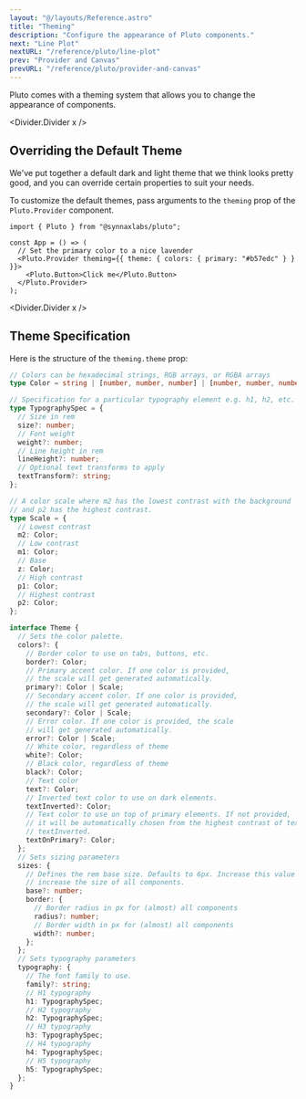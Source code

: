 ```yaml
---
layout: "@/layouts/Reference.astro"
title: "Theming"
description: "Configure the appearance of Pluto components."
next: "Line Plot"
nextURL: "/reference/pluto/line-plot"
prev: "Provider and Canvas"
prevURL: "/reference/pluto/provider-and-canvas"
---
```



Pluto comes with a theming system that allows you to change the appearance of
components.

<Divider.Divider x />

## Overriding the Default Theme

We've put together a default dark and light theme that we think looks pretty good, and
you can override certain properties to suit your needs.

To customize the default themes, pass arguments to the `theming` prop of the
`Pluto.Provider` component.

```tsx
import { Pluto } from "@synnaxlabs/pluto";

const App = () => (
  // Set the primary color to a nice lavender
  <Pluto.Provider theming={{ theme: { colors: { primary: "#b57edc" } } }}>
    <Pluto.Button>Click me</Pluto.Button>
  </Pluto.Provider>
);
```

<Divider.Divider x />

## Theme Specification

Here is the structure of the `theming.theme` prop:

```typescript
// Colors can be hexadecimal strings, RGB arrays, or RGBA arrays
type Color = string | [number, number, number] | [number, number, number, number];

// Specification for a particular typography element e.g. h1, h2, etc.
type TypographySpec = {
  // Size in rem
  size?: number;
  // Font weight
  weight?: number;
  // Line height in rem
  lineHeight?: number;
  // Optional text transforms to apply
  textTransform?: string;
};

// A color scale where m2 has the lowest contrast with the background
// and p2 has the highest contrast.
type Scale = {
  // Lowest contrast
  m2: Color;
  // Low contrast
  m1: Color;
  // Base
  z: Color;
  // High contrast
  p1: Color;
  // Highest contrast
  p2: Color;
};

interface Theme {
  // Sets the color palette.
  colors?: {
    // Border color to use on tabs, buttons, etc.
    border?: Color;
    // Primary accent color. If one color is provided,
    // the scale will get generated automatically.
    primary?: Color | Scale;
    // Secondary accent color. If one color is provided,
    // the scale will get generated automatically.
    secondary?: Color | Scale;
    // Error color. If one color is provided, the scale
    // will get generated automatically.
    error?: Color | Scale;
    // White color, regardless of theme
    white?: Color;
    // Black color, regardless of theme
    black?: Color;
    // Text color
    text?: Color;
    // Inverted text color to use on dark elements.
    textInverted?: Color;
    // Text color to use on top of primary elements. If not provided,
    // it will be automatically chosen from the highest contrast of text and
    // textInverted.
    textOnPrimary?: Color;
  };
  // Sets sizing parameters
  sizes: {
    // Defines the rem base size. Defaults to 6px. Increase this value to
    // increase the size of all components.
    base?: number;
    border: {
      // Border radius in px for (almost) all components
      radius?: number;
      // Border width in px for (almost) all components
      width?: number;
    };
  };
  // Sets typography parameters
  typography: {
    // The font family to use.
    family?: string;
    // H1 typography
    h1: TypographySpec;
    // H2 typography
    h2: TypographySpec;
    // H3 typography
    h3: TypographySpec;
    // H4 typography
    h4: TypographySpec;
    // H5 typography
    h5: TypographySpec;
  };
}
```

